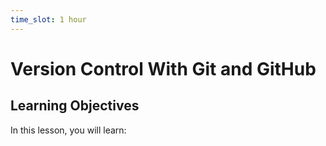 ```yaml
---
time_slot: 1 hour
---
```


# Version Control With Git and GitHub

## Learning Objectives

In this lesson, you will learn:
